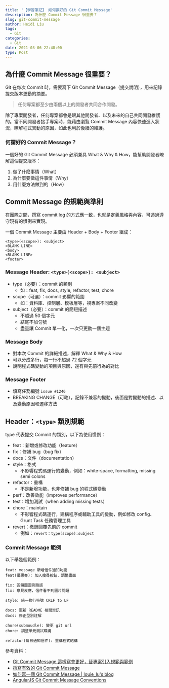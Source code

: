 ```yaml
---
title: '【學習筆記】 如何撰好的 Git Commit Message'
description: 為什麼 Commit Message 很重要？
slug: git-commit-message
author: Heidi Liu
tags:
  - Git
categories:
  - Git
date: 2021-03-06 22:48:00
type: Post
---
```


## 為什麼 Commit Message 很重要？

Git 在每次 Commit 時，需要寫下 Git Commit Message（提交說明），用來記錄提交版本更動的摘要。

> 任何專案都至少由兩個以上的開發者共同合作開發。

除了專案開發者，任何專案都會是跟其他開發者、以及未來的自己共同開發維護的。當不同開發者接手專案時，能藉由瀏覽 Commit Message 內容快速進入狀況，瞭解程式異動的原因，如此也利於後續的維護。

### 何謂好的 Commit Message？

一個好的 Git Commit Message 必須兼具 What & Why & How，能幫助開發者瞭解這個提交版本：

1. 做了什麼事情（What）
2. 為什麼要做這件事情（Why）
3. 用什麼方法做到的（How）

## Commit Message 的規範與準則

在團隊之間，撰寫 commit log 的方式應一致，也就是定義風格與內容，可透過遵守現有的慣例來實現。

一個 Commit Message 主要由 Header + Body + Footer 組成：

```htmlmixed=
<type>(<scope>): <subject>
<BLANK LINE>
<body>
<BLANK LINE>
<footer>
```

### Message Header: `<type>(<scope>): <subject>`

- type（必要）：commit 的類別
  - 如：feat, fix, docs, style, refactor, test, chore
- scope（可選）：commit 影響的範圍
  - 如：資料庫、控制層、模板層等，視專案不同改變
- subject（必要）：commit 的簡短描述
  - 不超過 50 個字元
  - 結尾不加句號
  - 盡量讓 Commit 單一化，一次只更動一個主題

### Message Body

- 對本次 Commit 的詳細描述，解釋 What & Why & How
- 可以分成多行，每一行不超過 72 個字元
- 說明程式碼變動的項目與原因，還有與先前行為的對比

### Message Footer

- 填寫任務編號 `issue #1246`
- BREAKING CHANGE（可略），記錄不兼容的變動，後面是對變動的描述、以及變動原因和遷移方法

## Header：`<type>` 類別規範

type 代表提交 Commit 的類別，以下為使用慣例：

- feat：新增或修改功能（feature）
- fix：修補 bug（bug fix）
- docs：文件（documentation）
- style：格式
  - 不影響程式碼運行的變動，例如：white-space, formatting, missing semi colons
- refactor：重構
  - 不是新增功能，也非修補 bug 的程式碼變動
- perf：改善效能（improves performance）
- test：增加測試（when adding missing tests）
- chore：maintain
  - 不影響程式碼運行，建構程序或輔助工具的變動，例如修改 config、Grunt Task 任務管理工具
- revert：撤銷回覆先前的 commit
  - 例如：`revert：type(scope):subject`

### Commit Message 範例

以下舉幾個範例：

```
feat: message 新增信件通知功能
feat(優惠券): 加入搜尋按鈕，調整畫面

fix: 圓餅圖圖例跑版
fix: 意見反應，信件看不到圖片問題

style: 統一換行符號 CRLF to LF

docs: 更新 README 相關資訊
docs: 修正型別註解

chore(submoudle): 變更 git url
chore: 調整單元測試環境

refactor(每日通知信件): 重構程式結構
```

參考資料：

- [Git Commit Message 這樣寫會更好，替專案引入規範與範例](https://wadehuanglearning.blogspot.com/2019/05/commit-commit-commit-why-what-commit.html)
- [撰寫有效的 Git Commit Message](http://blog.fourdesire.com/2018/07/03/%E6%92%B0%E5%AF%AB%E6%9C%89%E6%95%88%E7%9A%84-git-commit-message/)
- [如何寫一個 Git Commit Message | louie_lu's blog](https://blog.louie.lu/2017/03/21/%E5%A6%82%E4%BD%95%E5%AF%AB%E4%B8%80%E5%80%8B-git-commit-message/#rules03)
- [AngularJS Git Commit Message Conventions](https://docs.google.com/document/d/1QrDFcIiPjSLDn3EL15IJygNPiHORgU1_OOAqWjiDU5Y/edit#)
